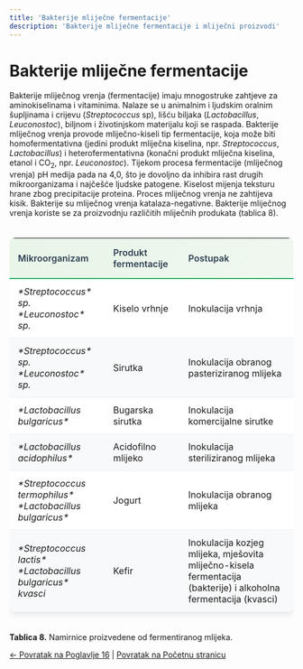 ```yaml
---
title: 'Bakterije mliječne fermentacije'
description: 'Bakterije mliječne fermentacije i mliječni proizvodi'
---
```


# Bakterije mliječne fermentacije

Bakterije mliječnog vrenja (fermentacije) imaju mnogostruke zahtjeve za aminokiselinama i vitaminima. Nalaze se u animalnim i ljudskim oralnim šupljinama i crijevu (*Streptococcus* sp), lišću biljaka (*Lactobacillus*, *Leuconostoc*), biljnom i životinjskom materijalu koji se raspada. Bakterije mliječnog vrenja provode mliječno-kiseli tip fermentacije, koja može biti homofermentativna (jedini produkt mliječna kiselina, npr. *Streptococcus*, *Lactobacillus*) i heterofermentativna (konačni produkt mliječna kiselina, etanol i CO<sub>2</sub>, npr. *Leuconostoc*). Tijekom procesa fermentacije (mliječnog vrenja) pH medija pada na 4,0, što je dovoljno da inhibira rast drugih mikroorganizama i najčešće ljudske patogene. Kiselost mijenja teksturu hrane zbog precipitacije proteina. Proces mliječnog vrenja ne zahtijeva kisik. Bakterije su mliječnog vrenja katalaza-negativne. Bakterije mliječnog vrenja koriste se za proizvodnju različitih mliječnih produkata (tablica 8).

<div style="overflow-x: auto; margin: 20px 0;">
  <table style="width: 100%; border-collapse: collapse; background: white; border-radius: 10px; box-shadow: 0 4px 12px rgba(0,0,0,0.1);">
    <thead>
      <tr style="background: linear-gradient(135deg, #e8f5e8 0%, #f0f8f0 100%);">
        <th style="padding: 15px; text-align: left; border-bottom: 2px solid #27ae60; color: #2c3e50; font-weight: 600;">Mikroorganizam</th>
        <th style="padding: 15px; text-align: left; border-bottom: 2px solid #27ae60; color: #2c3e50; font-weight: 600;">Produkt fermentacije</th>
        <th style="padding: 15px; text-align: left; border-bottom: 2px solid #27ae60; color: #2c3e50; font-weight: 600;">Postupak</th>
      </tr>
    </thead>
    <tbody>
      <tr style="border-bottom: 1px solid #ecf0f1;">
        <td style="padding: 12px 15px; font-style: italic;">*Streptococcus* sp.<br />*Leuconostoc* sp.</td>
        <td style="padding: 12px 15px;">Kiselo vrhnje</td>
        <td style="padding: 12px 15px;">Inokulacija vrhnja</td>
      </tr>
      <tr style="border-bottom: 1px solid #ecf0f1; background-color: #f8f9fa;">
        <td style="padding: 12px 15px; font-style: italic;">*Streptococcus* sp.<br />*Leuconostoc* sp.</td>
        <td style="padding: 12px 15px;">Sirutka</td>
        <td style="padding: 12px 15px;">Inokulacija obranog pasteriziranog mlijeka</td>
      </tr>
      <tr style="border-bottom: 1px solid #ecf0f1;">
        <td style="padding: 12px 15px; font-style: italic;">*Lactobacillus bulgaricus*</td>
        <td style="padding: 12px 15px;">Bugarska sirutka</td>
        <td style="padding: 12px 15px;">Inokulacija komercijalne sirutke</td>
      </tr>
      <tr style="border-bottom: 1px solid #ecf0f1; background-color: #f8f9fa;">
        <td style="padding: 12px 15px; font-style: italic;">*Lactobacillus acidophilus*</td>
        <td style="padding: 12px 15px;">Acidofilno mlijeko</td>
        <td style="padding: 12px 15px;">Inokulacija steriliziranog mlijeka</td>
      </tr>
      <tr style="border-bottom: 1px solid #ecf0f1;">
        <td style="padding: 12px 15px; font-style: italic;">*Streptococcus termophilus*<br />*Lactobacillus bulgaricus*</td>
        <td style="padding: 12px 15px;">Jogurt</td>
        <td style="padding: 12px 15px;">Inokulacija obranog mlijeka</td>
      </tr>
      <tr style="border-bottom: 1px solid #ecf0f1; background-color: #f8f9fa;">
        <td style="padding: 12px 15px; font-style: italic;">*Streptococcus lactis*<br />*Lactobacillus bulgaricus*<br />kvasci</td>
        <td style="padding: 12px 15px;">Kefir</td>
        <td style="padding: 12px 15px;">Inokulacija kozjeg mlijeka, mješovita mliječno-kisela fermentacija (bakterije) i alkoholna fermentacija (kvasci)</td>
      </tr>
    </tbody>
  </table>
</div>

**Tablica 8.** Namirnice proizvedene od fermentiranog mlijeka.

[← Povratak na Poglavlje 16](../) | [Povratak na Početnu stranicu](/)
